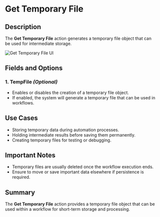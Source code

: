 # Get Temporary File

## Description

The **Get Temporary File** action generates a temporary file object that can be used for intermediate storage.

![Get Temporary File UI](../../../assets/file/get-temporary-file.png)

## Fields and Options  

### **1. TempFile** *(Optional)* 

- Enables or disables the creation of a temporary file object.
- If enabled, the system will generate a temporary file that can be used in workflows.

## Use Cases

- Storing temporary data during automation processes.
- Holding intermediate results before saving them permanently.
- Creating temporary files for testing or debugging.

## Important Notes

- Temporary files are usually deleted once the workflow execution ends.
- Ensure to move or save important data elsewhere if persistence is required.

## Summary

The **Get Temporary File** action provides a temporary file object that can be used within a workflow for short-term storage and processing.